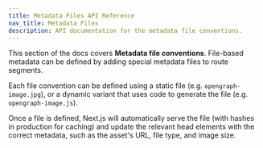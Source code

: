 ```yaml
---
title: Metadata Files API Reference
nav_title: Metadata Files
description: API documentation for the metadata file conventions.
---
```


This section of the docs covers **Metadata file conventions**. File-based metadata can be defined by adding special metadata files to route segments.

Each file convention can be defined using a static file (e.g. `opengraph-image.jpg`), or a dynamic variant that uses code to generate the file (e.g. `opengraph-image.js`).

Once a file is defined, Next.js will automatically serve the file (with hashes in production for caching) and update the relevant head elements with the correct metadata, such as the asset's URL, file type, and image size.
